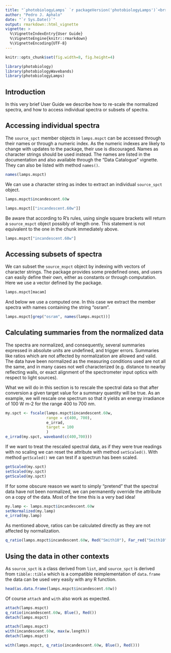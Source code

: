 ---
title: "`photobiologyLamps` `r packageVersion('photobiologyLamps')`<br>User Guide"
author: "Pedro J. Aphalo"
date: "`r Sys.Date()`"
output: rmarkdown::html_vignette
vignette: >
  %\VignetteIndexEntry{User Guide}
  %\VignetteEngine{knitr::rmarkdown}
  %\VignetteEncoding{UTF-8}
---

```{r}
knitr::opts_chunk$set(fig.width=8, fig.height=4)
```

```{r}
library(photobiology)
library(photobiologyWavebands)
library(photobiologyLamps)
```

## Introduction

In this very brief User Guide we describe how to re-scale the normalized
spectra, and how to access individual spectra or subsets of spectra.

## Accessing individual spectra

The `source_spct` member objects in `lamps.mspct` can be accessed through their
names or through a numeric index. As the numeric indexes are likely to change 
with updates to the package, their use is discouraged. Names as character
strings should be used instead. The names are listed in the documentation
and also available through the "Data Catalogue" vignette. They can also be
listed with method `names()`.

```{r}
names(lamps.mspct)
```

We can use a character string as index to extract an individual `source_spct`
object.

```{r}
lamps.mspct$incandescent.60w
```

```{r}
lamps.mspct[["incandescent.60w"]]
```

Be aware that according to R's rules, using single square brackets will return
a `source_mspct` object possibly of length one. This statement is not equivalent
to the one in the chunk immediately above.

```{r}
lamps.mspct["incandescent.60w"]
```

## Accessing subsets of spectra

We can subset the `source_mspct` object by indexing with vectors of character
strings. The package provides some predefined ones, and users can easily
define their own, either as constants or through computation. Here we use
a vector defined by the package.

```{r}
lamps.mspct[macam]
```

And below we use a computed one. In this case we extract the member spectra
with names containing the string "osram".

```{r}
lamps.mspct[grep("osram", names(lamps.mspct))]
```
## Calculating summaries from the normalized data

The spectra are normalized, and consequently, several summaries expressed in
absolute units are undefined, and trigger errors. Summaries like ratios which
are not affected by normalization are allowed and valid. The data have been
normalized as the measuring conditions used are not all the same, and in many
cases not well characterized (e.g. distance to nearby reflecting walls, or exact 
alignment of the spectrometer input optics with respect to light sources).

What we will do in this section is to rescale the spectral data so that after 
conversion a given target value for a summary quantity will be true. As an 
example, we will rescale one spectrum so that it yields an energy irradiance of
100 W m-2 for the range 400 to 700 nm.

```{r}
my.spct <- fscale(lamps.mspct$incandescent.60w,
                  range = c(400, 700),
                  e_irrad,
                  target = 100
                  )
e_irrad(my.spct, waveband(c(400,700)))
```

If we want to treat the rescaled spectral data, as if they were true readings
with no scaling we can reset the attribute with method `setScaled()`. With 
method `getScaled()` we can test if a spectrun has been scaled.

```{r}
getScaled(my.spct)
setScaled(my.spct)
getScaled(my.spct)
```

If for some obscure reason we want to simply "pretend" that the spectral data
have not been normalized, we can permanently override the attribute on a copy 
of the data. Most of the time this is a very bad idea!

```{r}
my.lamp <- lamps.mspct$incandescent.60w
setNormalized(my.lamp)
e_irrad(my.lamp)
```

As mentioned above, ratios can be calculated directly as they are not affected
by normalization.

```{r}
q_ratio(lamps.mspct$incandescent.60w, Red("Smith10"), Far_red("Smith10"))
```

## Using the data in other contexts

As `source_spct` is a class derived from `list`, and `source_spct` is derived from
`tibble::tible` which is a compatible reimplementation of `data.frame` the
data can be used very easily with any R function.

```{r}
head(as.data.frame(lamps.mspct$incandescent.60w))
```

Of course `attach` and `with` also work as expected.
```{r}
attach(lamps.mspct)
q_ratio(incandescent.60w, Blue(), Red())
detach(lamps.mspct)
```

```{r}
attach(lamps.mspct)
with(incandescent.60w, max(w.length))
detach(lamps.mspct)
```

```{r}
with(lamps.mspct, q_ratio(incandescent.60w, Blue(), Red()))
```




